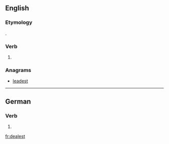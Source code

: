 ==English==

===Etymology===
{{suffix|deal|est|lang=en}}.

===Verb===
{{head|en}}

# {{context|archaic|lang=en}} {{second-person singular of|deal|lang=en}}

===Anagrams===
* [[leadest#English|leadest]]

----

==German==

===Verb===
{{head|de}}

# {{de-verb form of|dealen|2|s|k1}}

[[fr:dealest]]